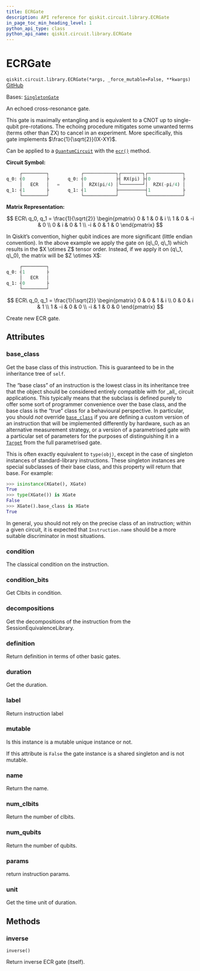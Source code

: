 ```yaml
---
title: ECRGate
description: API reference for qiskit.circuit.library.ECRGate
in_page_toc_min_heading_level: 1
python_api_type: class
python_api_name: qiskit.circuit.library.ECRGate
---
```


# ECRGate

<span id="qiskit.circuit.library.ECRGate" />

`qiskit.circuit.library.ECRGate(*args, _force_mutable=False, **kwargs)` [GitHub](https://github.com/qiskit/qiskit/tree/stable/0.46/qiskit/circuit/library/standard_gates/ecr.py "view source code")

Bases: [`SingletonGate`](circuit_singleton#qiskit.circuit.singleton.SingletonGate "qiskit.circuit.singleton.SingletonGate")

An echoed cross-resonance gate.

This gate is maximally entangling and is equivalent to a CNOT up to single-qubit pre-rotations. The echoing procedure mitigates some unwanted terms (terms other than ZX) to cancel in an experiment. More specifically, this gate implements $\frac{1}{\sqrt{2}}(IX-XY)$.

Can be applied to a [`QuantumCircuit`](qiskit.circuit.QuantumCircuit "qiskit.circuit.QuantumCircuit") with the [`ecr()`](qiskit.circuit.QuantumCircuit#ecr "qiskit.circuit.QuantumCircuit.ecr") method.

**Circuit Symbol:**

```python
     ┌─────────┐            ┌────────────┐┌────────┐┌─────────────┐
q_0: ┤0        ├       q_0: ┤0           ├┤ RX(pi) ├┤0            ├
     │   ECR   │   =        │  RZX(pi/4) │└────────┘│  RZX(-pi/4) │
q_1: ┤1        ├       q_1: ┤1           ├──────────┤1            ├
     └─────────┘            └────────────┘          └─────────────┘
```

**Matrix Representation:**

$$
ECR\ q_0, q_1 = \frac{1}{\sqrt{2}}
    \begin{pmatrix}
        0   & 1   &  0  & i \\
        1   & 0   &  -i & 0 \\
        0   & i   &  0  & 1 \\
        -i  & 0   &  1  & 0
    \end{pmatrix}
$$

<Admonition title="Note" type="note">
  In Qiskit’s convention, higher qubit indices are more significant (little endian convention). In the above example we apply the gate on (q\_0, q\_1) which results in the $X \otimes Z$ tensor order. Instead, if we apply it on (q\_1, q\_0), the matrix will be $Z \otimes X$:

  ```python
       ┌─────────┐
  q_0: ┤1        ├
       │   ECR   │
  q_1: ┤0        ├
       └─────────┘
  ```

  $$
  ECR\ q_0, q_1 = \frac{1}{\sqrt{2}}
      \begin{pmatrix}
          0   & 0   &  1  & i \\
          0   & 0   &  i  & 1 \\
          1   & -i  &  0  & 0 \\
          -i  & 1   &  0  & 0
      \end{pmatrix}
  $$
</Admonition>

Create new ECR gate.

## Attributes

<span id="qiskit.circuit.library.ECRGate.base_class" />

### base\_class

Get the base class of this instruction. This is guaranteed to be in the inheritance tree of `self`.

The “base class” of an instruction is the lowest class in its inheritance tree that the object should be considered entirely compatible with for \_all\_ circuit applications. This typically means that the subclass is defined purely to offer some sort of programmer convenience over the base class, and the base class is the “true” class for a behavioural perspective. In particular, you should *not* override [`base_class`](#qiskit.circuit.library.ECRGate.base_class "qiskit.circuit.library.ECRGate.base_class") if you are defining a custom version of an instruction that will be implemented differently by hardware, such as an alternative measurement strategy, or a version of a parametrised gate with a particular set of parameters for the purposes of distinguishing it in a [`Target`](qiskit.transpiler.Target "qiskit.transpiler.Target") from the full parametrised gate.

This is often exactly equivalent to `type(obj)`, except in the case of singleton instances of standard-library instructions. These singleton instances are special subclasses of their base class, and this property will return that base. For example:

```python
>>> isinstance(XGate(), XGate)
True
>>> type(XGate()) is XGate
False
>>> XGate().base_class is XGate
True
```

In general, you should not rely on the precise class of an instruction; within a given circuit, it is expected that `Instruction.name` should be a more suitable discriminator in most situations.

<span id="qiskit.circuit.library.ECRGate.condition" />

### condition

The classical condition on the instruction.

<span id="qiskit.circuit.library.ECRGate.condition_bits" />

### condition\_bits

Get Clbits in condition.

<span id="qiskit.circuit.library.ECRGate.decompositions" />

### decompositions

Get the decompositions of the instruction from the SessionEquivalenceLibrary.

<span id="qiskit.circuit.library.ECRGate.definition" />

### definition

Return definition in terms of other basic gates.

<span id="qiskit.circuit.library.ECRGate.duration" />

### duration

Get the duration.

<span id="qiskit.circuit.library.ECRGate.label" />

### label

Return instruction label

<span id="qiskit.circuit.library.ECRGate.mutable" />

### mutable

Is this instance is a mutable unique instance or not.

If this attribute is `False` the gate instance is a shared singleton and is not mutable.

<span id="qiskit.circuit.library.ECRGate.name" />

### name

Return the name.

<span id="qiskit.circuit.library.ECRGate.num_clbits" />

### num\_clbits

Return the number of clbits.

<span id="qiskit.circuit.library.ECRGate.num_qubits" />

### num\_qubits

Return the number of qubits.

<span id="qiskit.circuit.library.ECRGate.params" />

### params

return instruction params.

<span id="qiskit.circuit.library.ECRGate.unit" />

### unit

Get the time unit of duration.

## Methods

### inverse

<span id="qiskit.circuit.library.ECRGate.inverse" />

`inverse()`

Return inverse ECR gate (itself).


